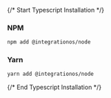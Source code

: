 {/* Start Typescript Installation */}
### NPM

```bash
npm add @integrationos/node
```

### Yarn

```bash
yarn add @integrationos/node
```
{/* End Typescript Installation */}

